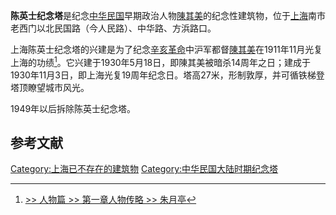 '''陈英士纪念塔'''是纪念[[中华民国|中华民国]]早期政治人物[[陳其美|陳其美]]的纪念性建筑物，位于[[上海|上海]]南市老西门以北民国路（今人民路）、中华路、方浜路口。

上海陈英士纪念塔的兴建是为了纪念[[辛亥革命|辛亥革命]]中沪军都督[[陳其美|陳其美]]在1911年11月光复上海的功绩<ref>[http://www.shtong.gov.cn/newsite/node2/node2245/node69543/node69552/node69640/node69644/userobject1ai67893.html，上海建筑施工志 >> 人物篇 >> 第一章人物传略 >> 朱月亭]</ref>。它兴建于1930年5月18日，即陳其美被暗杀14周年之日；建成于1930年11月3日，即上海光复19周年纪念日。塔高27米，形制敦厚，并可循铁梯登塔顶瞭望城市风光。

1949年以后拆除陈英士纪念塔。 

== 参考文献 ==
{{Reflist}}

[[Category:上海已不存在的建筑物|Category:上海已不存在的建筑物]]
[[Category:中华民国大陆时期纪念塔|Category:中华民国大陆时期纪念塔]]